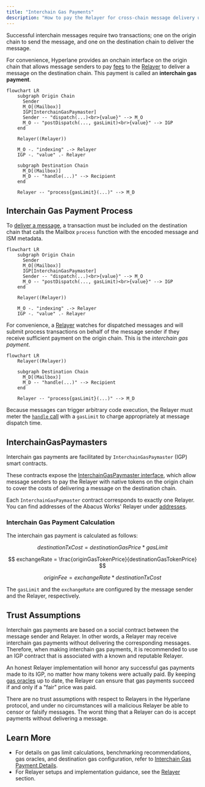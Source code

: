 ```yaml
---
title: "Interchain Gas Payments"
description: "How to pay the Relayer for cross-chain message delivery using Hyperlane's InterchainGasPaymaster"
---
```


Successful interchain messages require two transactions; one on the origin chain to send the message, and one on the destination chain to deliver the message.

For convenience, Hyperlane provides an onchain interface on the origin chain that allows message senders to pay [fees](#interchain-gas-payment-calculation) to the [Relayer](/docs/protocol/agents/relayer) to deliver a message on the destination chain. This payment is called an **interchain gas payment**.

```mermaid
flowchart LR
    subgraph Origin Chain
      Sender
      M_O[(Mailbox)]
      IGP[InterchainGasPaymaster]
      Sender -- "dispatch(...)<br>{value}" --> M_O
      M_O -- "postDispatch(..., gasLimit)<br>{value}" --> IGP
    end

    Relayer((Relayer))

    M_O -. "indexing" .-> Relayer
    IGP -. "value" .- Relayer

    subgraph Destination Chain
      M_D[(Mailbox)]
      M_D -- "handle(...)" --> Recipient
    end

    Relayer -- "process{gasLimit}(...)" --> M_D
```

## Interchain Gas Payment Process

To [deliver a message](/docs/reference/messaging/send), a transaction must be included on the destination chain that calls the Mailbox `process` function with the encoded message and ISM metadata.

```mermaid
flowchart LR
    subgraph Origin Chain
      Sender
      M_O[(Mailbox)]
      IGP[InterchainGasPaymaster]
      Sender -- "dispatch(...)<br>{value}" --> M_O
      M_O -- "postDispatch(..., gasLimit)<br>{value}" --> IGP
    end

    Relayer((Relayer))

    M_O -. "indexing" .-> Relayer
    IGP -. "value" .- Relayer
```

For convenience, a [Relayer](/docs/operate/relayer/run-relayer) watches for dispatched messages and will submit process transactions on behalf of the message sender if they receive sufficient payment on the origin chain. This is the _interchain gas payment_.

```mermaid
flowchart LR
    Relayer((Relayer))

    subgraph Destination Chain
      M_D[(Mailbox)]
      M_D -- "handle(...)" --> Recipient
    end

    Relayer -- "process{gasLimit}(...)" --> M_D
```

Because messages can trigger arbitrary code execution, the Relayer must meter the [`handle` call](/docs/reference/messaging/receive#handle) with a `gasLimit` to charge appropriately at message dispatch time.

## InterchainGasPaymasters

Interchain gas payments are facilitated by `InterchainGasPaymaster` (IGP) smart contracts.

These contracts expose the [InterchainGasPaymaster interface](/docs/reference/hooks/interchain-gas), which allow message senders to pay the Relayer with native tokens on the origin chain to cover the costs of delivering a message on the destination chain.

Each `InterchainGasPaymaster` contract corresponds to exactly one Relayer. You can find addresses of the Abacus Works' Relayer under [addresses](/docs/reference/addresses/deployments/mainnet/interchainGasPaymaster).

### Interchain Gas Payment Calculation

The interchain gas payment is calculated as follows:

$$
destinationTxCost = destinationGasPrice * gasLimit
$$

$$
exchangeRate = \frac{originGasTokenPrice}{destinationGasTokenPrice}
$$

$$
originFee = exchangeRate * destinationTxCost
$$

The `gasLimit` and the `exchangeRate` are configured by the message sender and the Relayer, respectively.

## Trust Assumptions

Interchain gas payments are based on a social contract between the message sender and Relayer. In other words, a Relayer may receive interchain gas payments without delivering the corresponding messages. Therefore, when making interchain gas payments, it is recommended to use an IGP contract that is associated with a known and reputable Relayer.

An honest Relayer implementation will honor any successful gas payments made to its IGP, no matter how many tokens were actually paid. By keeping [gas oracles](/docs/reference/hooks/interchain-gas) up to date, the Relayer can ensure that gas payments succeed if and only if a "fair" price was paid.

There are no trust assumptions with respect to Relayers in the Hyperlane protocol, and under no circumstances will a malicious Relayer be able to censor or falsify messages. The worst thing that a Relayer can do is accept payments without delivering a message.

## Learn More

- For details on gas limit calculations, benchmarking recommendations, gas oracles, and destination gas configuration, refer to [Interchain Gas Payment Details](/docs/reference/hooks/interchain-gas).
- For Relayer setups and implementation guidance, see the [Relayer](/docs/operate/relayer/run-relayer) section.
